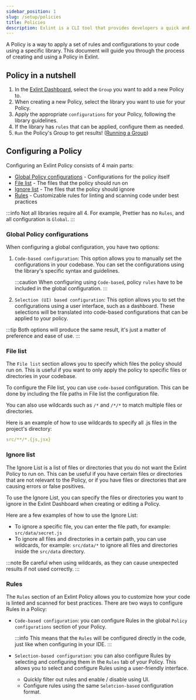```yaml
---
sidebar_position: 1
slug: /setup/policies
title: Policies
description: Exlint is a CLI tool that provides developers a quick and efficient application of multiple coding rule policies in multiple projects
---
```



A Policy is a way to apply a set of rules and configurations to your code using a specific library.
This document will guide you through the process of creating and using a Policy in Exlint.

## Policy in a nutshell

1. In the [Exlint Dashboard](https://app.exlint.io), select the `Group` you want to add a new Policy to.
2. When creating a new Policy, select the library you want to use for your Policy.
3. Apply the appropriate `configurations` for your Policy, following the library guidelines.
4. If the library has `rules` that can be applied, configure them as needed.
5. `Run` the Policy's Group to get results! ([Running a Group](/setup/groups#running-a-group))

## Configuring a Policy

Configuring an Exlint Policy consists of 4 main parts:

-   [Global Policy configurations](#global-policy-configurations) - Configurations for the policy itself
-   [File list](#file-list) - The files that the policy should run on
-   [Ignore list](#ignore-list) - The files that the policy should ignore
-   [Rules](#rules) - Customizable rules for linting and scanning code under best practices

:::info
Not all libraries require all 4.
For example, Prettier has no `Rules`, and all configuration is `Global`.
:::

### Global Policy configurations

When configuring a global configuration, you have two options:

1. `Code-based configuration`: This option allows you to manually set the configurations in your codebase. You can set the configurations using the library's specific syntax and guidelines.

    :::caution
    When configuring using `Code-based`, policy `rules` have to be included in the global configuration.
    :::

2. `Selection (UI) based configuration`: This option allows you to set the configurations using a user interface, such as a dashboard. These selections will be translated into code-based configurations that can be applied to your policy.

:::tip
Both options will produce the same result, it's just a matter of preference and ease of use.
:::

### File list

The `File list` section allows you to specify which files the policy should run on.
This is useful if you want to only apply the policy to specific files or directories in your codebase.

To configure the File list, you can use `code-based` configuration.
This can be done by including the file paths in File list the configuration file.

You can also use wildcards such as `/*` and `/*/*` to match multiple files or directories.

Here is an example of how to use wildcards to specify all .js files in the project's directory:

```yaml title:"Exlint File list"
src/**/*.{js,jsx}
```

### Ignore list

The Ignore List is a list of files or directories that you do not want the Exlint Policy to run on.
This can be useful if you have certain files or directories that are not relevant to the Policy, or if you have files or directories that are causing errors or false positives.

To use the Ignore List, you can specify the files or directories you want to ignore in the Exlint Dashboard when creating or editing a Policy.

Here are a few examples of how to use the Ignore List:

-   To ignore a specific file, you can enter the file path, for example: `src/data/secret.js`
-   To ignore all files and directories in a certain path, you can use wildcards, for example: `src/data/*` to ignore all files and directories inside the `src/data` directory.

:::note
Be careful when using wildcards, as they can cause unexpected results if not used correctly.
:::

### Rules

The `Rules` section of an Exlint Policy allows you to customize how your code is linted and scanned for best practices.
There are two ways to configure Rules in a Policy:

-   `Code-based configuration`: you can configure Rules in the global `Policy configurations` section of your Policy.

    :::info
    This means that the `Rules` will be configured directly in the code, just like when configuring in your IDE.
    :::

-   `Selection-based configuration`: you can also configure Rules by selecting and configuring them in the `Rules` tab of your Policy.
    This allows you to select and configure Rules using a user-friendly interface.

    -   Quickly filter out rules and enable / disable using UI.
    -   Configure rules using the same `Seletcion-based` configuration format.
